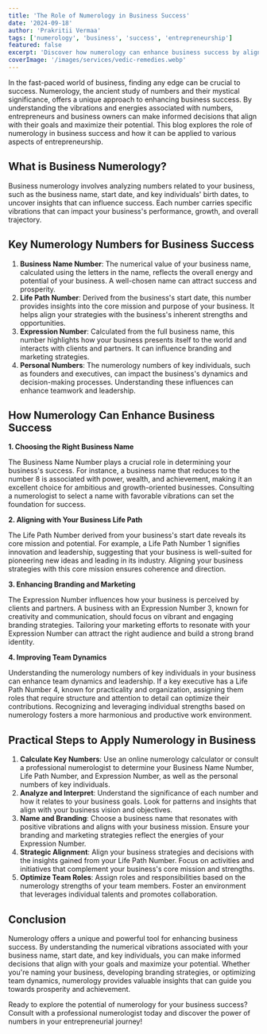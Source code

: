 ---
title: 'The Role of Numerology in Business Success'
date: '2024-09-18'
author: 'Prakritii Vermaa'
tags: ['numerology', 'business', 'success', 'entrepreneurship']
featured: false
excerpt: 'Discover how numerology can enhance business success by aligning your strategies with the energies and vibrations of numbers.'
coverImage: '/images/services/vedic-remedies.webp'
---

In the fast-paced world of business, finding any edge can be crucial to success. Numerology, the ancient study of numbers and their mystical significance, offers a unique approach to enhancing business success. By understanding the vibrations and energies associated with numbers, entrepreneurs and business owners can make informed decisions that align with their goals and maximize their potential. This blog explores the role of numerology in business success and how it can be applied to various aspects of entrepreneurship.

## What is Business Numerology?

Business numerology involves analyzing numbers related to your business, such as the business name, start date, and key individuals' birth dates, to uncover insights that can influence success. Each number carries specific vibrations that can impact your business's performance, growth, and overall trajectory.

## Key Numerology Numbers for Business Success

1. **Business Name Number**: The numerical value of your business name, calculated using the letters in the name, reflects the overall energy and potential of your business. A well-chosen name can attract success and prosperity.
2. **Life Path Number**: Derived from the business's start date, this number provides insights into the core mission and purpose of your business. It helps align your strategies with the business's inherent strengths and opportunities.
3. **Expression Number**: Calculated from the full business name, this number highlights how your business presents itself to the world and interacts with clients and partners. It can influence branding and marketing strategies.
4. **Personal Numbers**: The numerology numbers of key individuals, such as founders and executives, can impact the business's dynamics and decision-making processes. Understanding these influences can enhance teamwork and leadership.

## How Numerology Can Enhance Business Success

**1. Choosing the Right Business Name**

The Business Name Number plays a crucial role in determining your business's success. For instance, a business name that reduces to the number 8 is associated with power, wealth, and achievement, making it an excellent choice for ambitious and growth-oriented businesses. Consulting a numerologist to select a name with favorable vibrations can set the foundation for success.

**2. Aligning with Your Business Life Path**

The Life Path Number derived from your business's start date reveals its core mission and potential. For example, a Life Path Number 1 signifies innovation and leadership, suggesting that your business is well-suited for pioneering new ideas and leading in its industry. Aligning your business strategies with this core mission ensures coherence and direction.

**3. Enhancing Branding and Marketing**

The Expression Number influences how your business is perceived by clients and partners. A business with an Expression Number 3, known for creativity and communication, should focus on vibrant and engaging branding strategies. Tailoring your marketing efforts to resonate with your Expression Number can attract the right audience and build a strong brand identity.

**4. Improving Team Dynamics**

Understanding the numerology numbers of key individuals in your business can enhance team dynamics and leadership. If a key executive has a Life Path Number 4, known for practicality and organization, assigning them roles that require structure and attention to detail can optimize their contributions. Recognizing and leveraging individual strengths based on numerology fosters a more harmonious and productive work environment.

## Practical Steps to Apply Numerology in Business

1. **Calculate Key Numbers**: Use an online numerology calculator or consult a professional numerologist to determine your Business Name Number, Life Path Number, and Expression Number, as well as the personal numbers of key individuals.
2. **Analyze and Interpret**: Understand the significance of each number and how it relates to your business goals. Look for patterns and insights that align with your business vision and objectives.
3. **Name and Branding**: Choose a business name that resonates with positive vibrations and aligns with your business mission. Ensure your branding and marketing strategies reflect the energies of your Expression Number.
4. **Strategic Alignment**: Align your business strategies and decisions with the insights gained from your Life Path Number. Focus on activities and initiatives that complement your business's core mission and strengths.
5. **Optimize Team Roles**: Assign roles and responsibilities based on the numerology strengths of your team members. Foster an environment that leverages individual talents and promotes collaboration.

## Conclusion

Numerology offers a unique and powerful tool for enhancing business success. By understanding the numerical vibrations associated with your business name, start date, and key individuals, you can make informed decisions that align with your goals and maximize your potential. Whether you're naming your business, developing branding strategies, or optimizing team dynamics, numerology provides valuable insights that can guide you towards prosperity and achievement.

Ready to explore the potential of numerology for your business success? Consult with a professional numerologist today and discover the power of numbers in your entrepreneurial journey!
